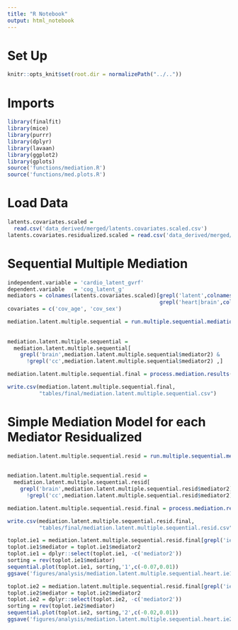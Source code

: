 ```yaml
---
title: "R Notebook"
output: html_notebook
---
```


# Set Up
```r
knitr::opts_knit$set(root.dir = normalizePath("../.."))
```

# Imports
```r
library(finalfit)
library(mice)
library(purrr)
library(dplyr)
library(lavaan)
library(ggplot2)
library(gplots)
source('functions/mediation.R')
source('functions/med.plots.R')
```

# Load Data
```r
latents.covariates.scaled = 
  read.csv('data_derived/merged/latents.covariates.scaled.csv')
latents.covariates.residualized.scaled = read.csv('data_derived/merged/latents.covariates.residualized.scaled.csv')
```


# Sequential Multiple Mediation
```r
independent.variable = 'cardio_latent_gvrf'
dependent.variable   = 'cog_latent_g'
mediators = colnames(latents.covariates.scaled)[grepl('latent',colnames(latents.covariates.scaled)) &
                                                grepl('heart|brain',colnames(latents.covariates.scaled))]
covariates = c('cov_age', 'cov_sex')
```

```r
mediation.latent.multiple.sequential = run.multiple.sequential.mediation(latents.covariates.scaled,
                                                                               independent.variable, dependent.variable, 
                                                                               mediators, covariates)
mediation.latent.multiple.sequential = 
  mediation.latent.multiple.sequential[
    grepl('brain',mediation.latent.multiple.sequential$mediator2) & 
      !grepl('cc',mediation.latent.multiple.sequential$mediator2) ,]

mediation.latent.multiple.sequential.final = process.mediation.results(mediation.latent.multiple.sequential)
```

```r
write.csv(mediation.latent.multiple.sequential.final,
          "tables/final/mediation.latent.multiple.sequential.csv")
```


# Simple Mediation Model for each Mediator Residualized
```r
mediation.latent.multiple.sequential.resid = run.multiple.sequential.mediation(latents.covariates.residualized.scaled,
                                                                               independent.variable, dependent.variable, 
                                                                               mediators, covariates)
mediation.latent.multiple.sequential.resid = 
  mediation.latent.multiple.sequential.resid[
    grepl('brain',mediation.latent.multiple.sequential.resid$mediator2) & 
      !grepl('cc',mediation.latent.multiple.sequential.resid$mediator2) ,]

mediation.latent.multiple.sequential.resid.final = process.mediation.results(mediation.latent.multiple.sequential.resid)
```

```r
write.csv(mediation.latent.multiple.sequential.resid.final,
          "tables/final/mediation.latent.multiple.sequential.resid.csv")
```

```r
toplot.ie1 = mediation.latent.multiple.sequential.resid.final[grepl('ie1',mediation.latent.multiple.sequential.resid.final$label),]
toplot.ie1$mediator = toplot.ie1$mediator2
toplot.ie1 = dplyr::select(toplot.ie1, -c('mediator2'))
sorting = rev(toplot.ie1$mediator) 
sequential.plot(toplot.ie1, sorting,'1',c(-0.07,0.01))
ggsave('figures/analysis/mediation.latent.multiple.sequential.heart.ie1.png')
```

```r
toplot.ie2 = mediation.latent.multiple.sequential.resid.final[grepl('ie2',mediation.latent.multiple.sequential.resid.final$label),]
toplot.ie2$mediator = toplot.ie2$mediator2
toplot.ie2 = dplyr::select(toplot.ie2, -c('mediator2'))
sorting = rev(toplot.ie2$mediator) 
sequential.plot(toplot.ie2, sorting,'2',c(-0.02,0.01))
ggsave('figures/analysis/mediation.latent.multiple.sequential.heart.ie2.png')
```


